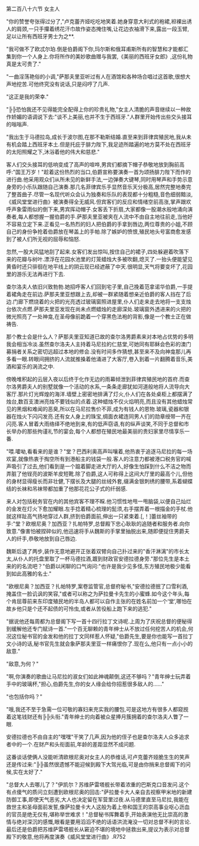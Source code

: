 

第二百八十六节 女主人

&quot;你的赞誉夸张得过分了,&quot;卢克蕾齐娅吃吃地笑着.她身穿意大利式的袍裙,袒裸出诱人的肩颈,一只手攥着绣花汗巾故作姿态掩住嘴,让花边衣袖滑下来,露出一段玉臂,足以让所有西班牙男士为之**.

&quot;我可做不了欧忒尔珀.倒是伯爵阁下你,玛尔斯和俄耳甫斯所有的智慧和才能都汇集到你一个人身上.你将所作的美妙歌曲赠与我罢,《美丽的西班牙女郎》,这份礼物真是太可贵了.&quot;

&quot;一曲淫荡艳俗的小调,&quot;萨那夫里亚听过有人在酒馆和各种场合唱过这首歌,很想大声地挖苦.可他终究没有说话,只是闷哼了几声.

&quot;这正是我的荣幸.&quot;

&quot;╠╠恐怕我还不见得能完全配得上你的珍贵礼物,&quot;女主人清脆的声音继续以一种故作娇媚的语调说下去:&quot;谈不上美丽,也并不生于西班牙.&quot;人群里开始传出些交头接耳的嗡嗡声.

&quot;我出生于马德拉岛,成长于波尔图,在那不勒斯结婚.直至来到菲律宾殖民地,我从未有机会踏上西班牙本土.但是托庇于腓力陛下,我足迹所踏遍的地方莫不处在西班牙的太阳照耀之下,沐浴着他的伟大和慈悲.&quot;

客人们交头接耳的低响变成了高声的喧哗,男宾们都摘下帽子恭敬地放到胸前高呼:&quot;国王万岁！&quot;趁着这份热烈的当口,伯爵宣称要演奏一首为颂扬腓力陛下而作的进行曲.他采用观众们从所未见的新鲜手法,一边弹奏大键琴,同时用琴声和手势示意身旁的小乐队跟随自己演奏.那几名菲律宾乐手显然音乐天分极高,居然完整地奏完了整首曲子.尽管一名现代听众会认为独奏和乐队的表现都十分粗糙,音色细弱黯淡,《威风堂堂进行曲》被演奏得全无威风.但宾客们的反应和情绪空前高涨,掌声跟欢呼声象雷雨似的倒下来,男宾挥动帽子.女客丢下折扇,大家都像一股潮水般地涌向演奏者,每人都想握一握伯爵的手.萨那夫里亚被夹在人流中不由自主地往前走,当他好不容易立定下来.正看见一名热烈的妇人把伯爵的手拿到唇边,两位尊贵的小姐,不顾自己的身份争抢着伯爵放在琴盖上的手帕.除了嫉妒的愤恨,殖民地头号富商愈发感到了被人们所无视的屈辱和恼怒.

忽然,一股大风猛地刮了起来.女客们发出惊叫,按住自己的裙子,四处躲避着吹落下来的花瓣与树叶.漂浮在花园水池里的灯笼蜡烛大多被吹翻,熄灭了.一抬头便能望见黄昏时还只徘徊在地平线上的阴云现已经遮蔽了中天.很明显,天气将要变坏了,花园里的游乐无法再进行下去.

查尔洛夫人依旧兴致勃勃.她招呼客人们回到宅子里,自己挽着范拿诺华伯爵,一手提着裙角走在前边.萨那夫里亚想跟上去,却被一群紧随着想亲近伯爵的客人挡在了后边.门廊下燃烧着的火把的光亮透过玻璃窗照进屋里,仆人们走来走去地将一支支烛台依次点燃.萨那夫里亚发现在尚未点燃蜡烛的走廊深处.玻璃窗外透进来的火把的微光照亮了一处神龛,在圣母像前跪着一个穿黑色法袍的背影,像是一个教士正在做祷告.

那个教士会是什么人？萨那夫里亚知道已故的查尔洛男爵素来对本地占优势的多明我会相当冷淡.虽然查尔洛夫人主持着马尼拉的仁慈堂,可她同有耶稣会色彩的澳门募捐者关系之密切远超过本地的修会.没有时间多作猜想,甚至来不及向神龛那儿再多看一眼.转眼间拥挤的人流就推搡着他涌进了大客厅,卷入到着一片翻腾着音乐,美酒和宴乐的涡流之中.

傍晚堆积起的云层入夜以后终于化作无边的雨幕倾泄到菲律宾殖民地的首府.而查尔洛男爵夫人的别墅就像一个活动的水系,一条条走廊犹如河道般地将人流导向大客厅.那片灯光辉煌的海洋.墙壁上密密地排满了灯火,仆人们在各处桌柜上都摆满了烛台,数百支澳洲亮烛不要钱似的点着.这种蜡烛不仅火焰明亮,而且没有其他蜡烛常见的黑烟和难闻的恶臭,所以在马尼拉售价不菲,成为有钱人的恩物.玻璃,瓷器和银器在烛火下闪闪发亮.还有女人身上的珠宝,绸面衣裙连同男人们的勋章绶带一齐在闪亮.客人冒着大雨络绎不绝地到来,有的低声窃语,有的纵声谈笑,不同于总督和市长举办的那些拘谨礼节的宴会,每个人都想在殖民地最美丽的贵妇家里尽情享乐一番.

&quot;喂.嚯呦,看看来的是谁？&quot;堂？巴西利奥高声叫嚷着,他热衷于追逐马尼拉的每一场欢宴,就像热衷于掏空所有到港船主的钱袋一般.客人的注意力都被港口税务官的喊声吸引了过去,他们看到是一个踮着脚走进大厅的人,好像生怕踩到什么不洁之物而弄脏了他锃亮的波斯羊皮短靴.除了伯爵,这人可称得上这间大厅里的最高个儿,但他的身材显得瘦长而非壮健,下摆长及大腿的丝绒外套,缀满金银刺绣的腰带,系着蝴蝶结的长袜和吊袜带都加重了他那花花公子式的纤弱感.

来人对包括税务官在内的其他宾客不理不睬.他习惯性地甩一甩脑袋,以便自己灿烂的金发在灯火下愈加耀眼.左手捻着精心梳理的髭须,右手摆弄着一根描金的手杖.他就这样趾高气扬地穿过人群,挤到伯爵面前,伸出一只紧束着.[,！]蕾丝袖带的手:&quot;堂？欧根尼奥？加西亚？扎帕特罗,总督殿下忠心耿耿的追随者和服务者.向你致意.&quot;像害怕被捏碎似的,他迅速将手从魏斯的手掌里抽脱出来,随即便捉住男爵夫人的纤手,恭敬地放到自己唇边.

魏斯后退了两步,装作无意地避开正张着双臂向自己扑过来的&quot;香汗淋漓&quot;的市长太太,从仆人的托盘里取了一杯马德拉酒,踱到财政官安德拉德身旁.&quot;那位先生是本土来的的名流吧？&quot;伯爵以闲聊的口气询问:&quot;也许是我少见多怪,东方殖民地极少能看到如此高雅的名士.&quot;

&quot;欧根尼奥？加西亚？扎帕特罗,案卷监管官,总督府秘书,&quot;安德拉德抿了口雪利酒,掩盖住一脸讥讽的笑容,&quot;或者可以称之为萨拉曼卡先生的小蜜蜂.如今这个年头,每个肯屈尊前来东印度殖民地的半岛人都可以自作主张的在姓名前加一个‘堂’,哪怕在故乡他只是个还不起债的可怜虫,或者从苦役船上跑下来的逃犯.&quot;

&quot;据说他还每周都为总督阁下写一首十四行拉丁文诗呢.上周为了庆祝总督的便秘得到缓解他还专门赋诗一首.&quot;一个百无聊赖的青年绅士从不放过任何挖苦人的机会,何况这位秘书官的金发和他的拉丁文同样惹人怀疑,&quot;伯爵先生,要是你也能写一首拉丁文小诗的话,秘书官先生就会象萨那夫里亚一样痛恨你了.现在么,他只有一点小小的敌意.&quot;

&quot;敌意,为何？&quot;

&quot;啊,你演奏的歌曲让马尼拉的淑女们如此神魂颠倒,这还不够吗？&quot;青年绅士玩弄着手中的玻璃杯,&quot;担心,伯爵先生,你的女人缘会给你招惹很多敌人的……&quot;

&quot;也包括你吗？&quot;

&quot;哦,我还不至于急需一位可敬的寡妇来充实我的腰包,可是这地方有很多人都窥觊着这笔钱财还有╠╠头衔.&quot;青年绅士的向着被众星捧月簇拥着的查尔洛夫人瞥了一眼.

安德拉德也不由自主的&quot;嘿嘿&quot;干笑了几声,因为他的侄子也是查尔洛夫人众多追求者中的一个.在财产和头衔面前,年龄的差距显然不成问题.

这番谈话使俩人没能听清欧根尼奥对女主人的恭维话,可卢克蕾齐娅脆生生的笑声还是传过来:&quot;╠╠虽然很遗憾不能迎候到殿下大驾光临,可是由你捎来总督阁下的问候,实在太好了.&quot;

&quot;总督大人去哪儿了？&quot;伊凯尔？苏维萨雷塔舰长带着浓重的巴斯克口音发问.这个有点傻气的质问立刻遭到欧根尼奥的回击:&quot;萨拉曼卡大人亲自去视察甲米地的新建防御工事,即使天气恶劣,大人也决定留在军营里过夜.从马德里直至马尼拉,我能在救世主和圣母面前发誓,像萨拉曼卡大人这般为着上帝和国王的崇高事业呕心沥血的官员是绝无仅有,堪称举世难求！&quot;总督秘书挥舞着手,开始表演他无比崇高的激情与绝对深沉的感慨,眼看是要用滔滔不绝的话语洪流淹没一切对总督不利的言论.最后还是伯爵把苏维萨雷塔舰长从窘迫不堪的境地中拯救出来,提议为表示对总督殿下的敬意,他将再度演奏《威风堂堂进行曲》.R752


